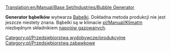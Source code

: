 [[Translation:en/Manual/Base Set/Industries/Bubble Generator]]

{{pl/Przedsiębiorstwa|image=en/BubbleGenerator.png
|name=Generator bąbelków
|climates=[[pl/Manual/Klimat]]
|accepts=Nic
|produces=[[pl/Manual/Base Set/Cargos/Bąbelki|Bąbelki]]
}}

'''Generator bąbelków''' wytwarza [[pl/Manual/Base Set/Cargos/Bąbelki|Bąbelki]]. Dokładna metoda produkcji nie jest jeszcze niestety znana.
Bąbelki są w klimacie [[pl/Manual/Klimat]]m niezbędnym składnikiem [[pl/Manual/Base Set/Cargos/Napoje gazowane|napojów gazowanych]].

{{pl/Navbox Industries}}

[[Category:pl/Przedsiębiorstwa wydobywcze/produkcyjne]]
[[Category:pl/Przedsiębiorstwa zabawkowe]]